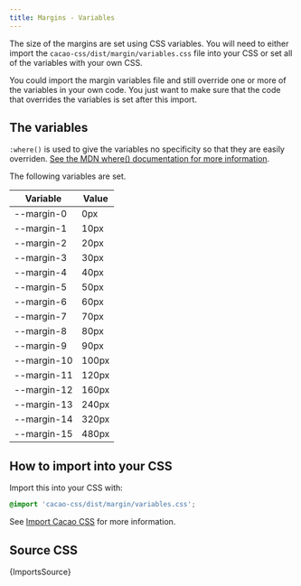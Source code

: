 ```yaml
---
title: Margins - Variables
---
```


The size of the margins are set using CSS variables. You will need to either import the `cacao-css/dist/margin/variables.css` file into your CSS or set all of the variables with your own CSS.

You could import the margin variables file and still override one or more of the variables in your own code. You just want to make sure that the code that overrides the variables is set after this import.


## The variables

`:where()` is used to give the variables no specificity so that they are easily overriden. [See the MDN where() documentation for more information](https://developer.mozilla.org/en-US/docs/Web/CSS/:where).

The following variables are set.

| Variable | Value |
|----------|-------|
| --margin-0 | 0px |
| --margin-1 | 10px |
| --margin-2 | 20px |
| --margin-3 | 30px |
| --margin-4 | 40px |
| --margin-5 | 50px |
| --margin-6 | 60px |
| --margin-7 | 70px |
| --margin-8 | 80px |
| --margin-9 | 90px |
| --margin-10 | 100px |
| --margin-11 | 120px |
| --margin-12 | 160px |
| --margin-13 | 240px |
| --margin-14 | 320px |
| --margin-15 | 480px |

## How to import into your CSS

Import this into your CSS with:

```css
@import 'cacao-css/dist/margin/variables.css';
```

See [Import Cacao CSS](/import) for more information.

## Source CSS

<!-- markdownlint-disable -->

<CodeBlock language="css" title="margin/all.css">{ImportsSource}</CodeBlock>

